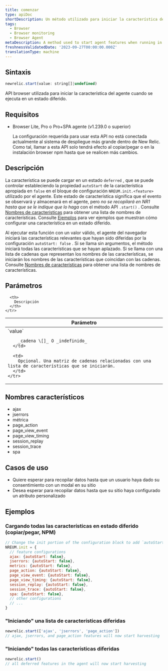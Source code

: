 ```yaml
---
title: comenzar
type: apiDoc
shortDescription: Un método utilizado para iniciar la característica del agente cuando se ejecuta en un estado diferido
tags:
  - Browser
  - Browser monitoring
  - Browser Agent
metaDescription: A method used to start agent features when running in a deferred state
freshnessValidatedDate: '2023-09-27T00:00:00.000Z'
translationType: machine
---
```


## Sintaxis

```js
newrelic.start(value: string[]|undefined)
```

API browser utilizada para iniciar la característica del agente cuando se ejecuta en un estado diferido.

## Requisitos

* Browser Lite, Pro o Pro+SPA agente (v1.239.0 o superior)

  <Callout variant="important">
    La configuración requerida para usar esta API no está conectada actualmente al sistema de despliegue más grande dentro de New Relic. Como tal, llamar a esta API solo tendrá efecto al copiar/pegar o en la instalación browser npm hasta que se realicen más cambios.
  </Callout>

## Descripción

La característica se puede cargar en un estado `deferred` , que se puede controlar estableciendo la propiedad `autoStart` de la característica apropiada en `false` en el bloque de configuración `NREUM.init.<feature>` utilizado por el agente. Este estado de característica significa que el evento se observará y almacenará en el agente, pero _no se recopilará en NR1 hasta que se le indique que lo haga_ con el método API `.start()` . Consulte [Nombres de características]('#feature-names') para obtener una lista de nombres de características. Consulte [Ejemplos]('#examples') para ver ejemplos que muestran cómo configurar una característica en un estado diferido.

Al ejecutar esta función con un valor válido, el agente del navegador iniciará las características relevantes que hayan sido diferidas por la configuración `autoStart: false` . Si se llama sin argumentos, el método iniciará todas las características que se hayan aplazado. Si se llama con una lista de cadenas que representan los nombres de las características, se iniciarán los nombres de las características que coincidan con las cadenas. Consulte [Nombres de características]('#feature-names') para obtener una lista de nombres de características.

## Parámetros

<table>
  <thead>
    <tr>
      <th width="25%">
        Parámetro
      </th>

      <th>
        Descripción
      </th>
    </tr>
  </thead>

  <tbody>
    <tr>
      <td>
        `value`

        _cadena \[]_ O _indefinido_
      </td>

      <td>
        Opcional. Una matriz de cadenas relacionadas con una lista de características que se iniciarán.
      </td>
    </tr>
  </tbody>
</table>

## Nombres característicos

* ajax
* jserrors
* métrica
* page_action
* page_view_event
* page_view_timing
* session_replay
* session_trace
* spa

## Casos de uso

* Quiere esperar para recopilar datos hasta que un usuario haya dado su consentimiento con un modal en su sitio
* Desea esperar para recopilar datos hasta que su sitio haya configurado un atributo personalizado

## Ejemplos

### Cargando todas las características en estado diferido (copiar/pegar, NPM)

```js
// Change the init portion of the configuration block to add `autoStart: false` to any features desired to load in a deferred state
NREUM.init = {
  // feature configurations
  ajax: {autoStart: false},
  jserrors: {autoStart: false},
  metrics: {autoStart: false},
  page_action: {autoStart: false},
  page_view_event: {autoStart: false},
  page_view_timing: {autoStart: false},
  session_replay: {autoStart: false},
  session_trace: {autoStart: false},
  spa: {autoStart: false},
  // other configurations
  // ...
}
```

### "Iniciando" una lista de características diferidas

```js
newrelic.start(['ajax', 'jserrors', 'page_action'])
// ajax, jserrors, and page_action features will now start harvesting
```

### "Iniciando" todas las características diferidas

```js
newrelic.start()
// all deferred features in the agent will now start harvesting
```